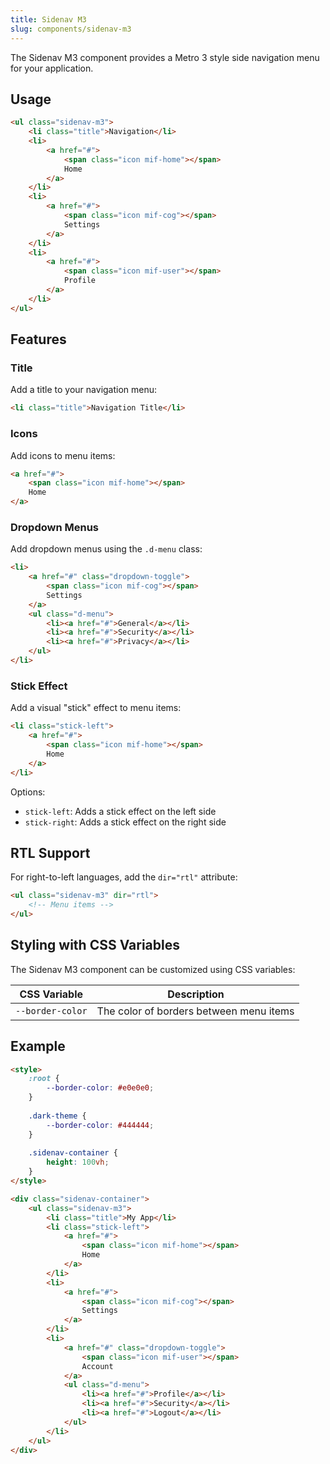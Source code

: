 ```yaml
---
title: Sidenav M3
slug: components/sidenav-m3
---
```


The Sidenav M3 component provides a Metro 3 style side navigation menu for your application.

## Usage

```html
<ul class="sidenav-m3">
    <li class="title">Navigation</li>
    <li>
        <a href="#">
            <span class="icon mif-home"></span>
            Home
        </a>
    </li>
    <li>
        <a href="#">
            <span class="icon mif-cog"></span>
            Settings
        </a>
    </li>
    <li>
        <a href="#">
            <span class="icon mif-user"></span>
            Profile
        </a>
    </li>
</ul>
```

## Features

### Title

Add a title to your navigation menu:

```html
<li class="title">Navigation Title</li>
```

### Icons

Add icons to menu items:

```html
<a href="#">
    <span class="icon mif-home"></span>
    Home
</a>
```

### Dropdown Menus

Add dropdown menus using the `.d-menu` class:

```html
<li>
    <a href="#" class="dropdown-toggle">
        <span class="icon mif-cog"></span>
        Settings
    </a>
    <ul class="d-menu">
        <li><a href="#">General</a></li>
        <li><a href="#">Security</a></li>
        <li><a href="#">Privacy</a></li>
    </ul>
</li>
```

### Stick Effect

Add a visual "stick" effect to menu items:

```html
<li class="stick-left">
    <a href="#">
        <span class="icon mif-home"></span>
        Home
    </a>
</li>
```

Options:
- `stick-left`: Adds a stick effect on the left side
- `stick-right`: Adds a stick effect on the right side

## RTL Support

For right-to-left languages, add the `dir="rtl"` attribute:

```html
<ul class="sidenav-m3" dir="rtl">
    <!-- Menu items -->
</ul>
```

## Styling with CSS Variables

The Sidenav M3 component can be customized using CSS variables:

| CSS Variable | Description |
|--------------|-------------|
| `--border-color` | The color of borders between menu items |

## Example

```html
<style>
    :root {
        --border-color: #e0e0e0;
    }
    
    .dark-theme {
        --border-color: #444444;
    }
    
    .sidenav-container {
        height: 100vh;
    }
</style>

<div class="sidenav-container">
    <ul class="sidenav-m3">
        <li class="title">My App</li>
        <li class="stick-left">
            <a href="#">
                <span class="icon mif-home"></span>
                Home
            </a>
        </li>
        <li>
            <a href="#">
                <span class="icon mif-cog"></span>
                Settings
            </a>
        </li>
        <li>
            <a href="#" class="dropdown-toggle">
                <span class="icon mif-user"></span>
                Account
            </a>
            <ul class="d-menu">
                <li><a href="#">Profile</a></li>
                <li><a href="#">Security</a></li>
                <li><a href="#">Logout</a></li>
            </ul>
        </li>
    </ul>
</div>
```